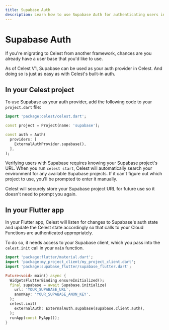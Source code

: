 ```yaml
---
title: Supabase Auth
description: Learn how to use Supabase Auth for authenticating users in your Celest project.
---
```



# Supabase Auth

If you're migrating to Celest from another framework, chances are you already have a user base that you'd like to use.

As of Celest V1, Supabase can be used as your auth provider in Celest. And doing so is just as easy as with Celest's built-in auth.

## In your Celest project

To use Supabase as your auth provider, add the following code to your `project.dart` file:

```dart copy filename="celest/lib/src/project.dart"
import 'package:celest/celest.dart';

const project = Project(name: 'supabase');

const auth = Auth(
  providers: [
    ExternalAuthProvider.supabase(),
  ],
);
```

Verifying users with Supabase requires knowing your Supabase project's URL. When you run `celest start`, Celest will automatically search your environment for
any available Supabase projects. If it can't figure out which project to use, you'll be prompted to enter it manually. 

Celest will securely store your Supabase project URL for future use so it doesn't need to prompt you again.

## In your Flutter app

In your Flutter app, Celest will listen for changes to Supabase's auth state and update the Celest state accordingly so that 
calls to your Cloud Functions are authenticated appropriately.

To do so, it needs access to your Supabase client, which you pass into the `celest.init` call in your `main` function.

```dart copy filename="lib/main.dart"
import 'package:flutter/material.dart';
import 'package:my_project_client/my_project_client.dart';
import 'package:supabase_flutter/supabase_flutter.dart';

Future<void> main() async {
  WidgetsFlutterBinding.ensureInitialized();
  final supabase = await Supabase.initialize(
    url: 'YOUR_SUPABASE_URL',
    anonKey: 'YOUR_SUPABASE_ANON_KEY',
  );
  celest.init(
    externalAuth: ExternalAuth.supabase(supabase.client.auth),
  );
  runApp(const MyApp());
}
```
